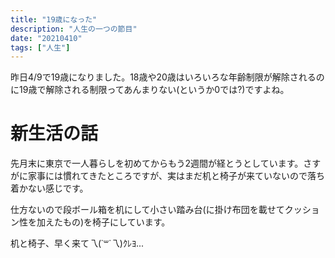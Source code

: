 ```yaml
---
title: "19歳になった"
description: "人生の一つの節目"
date: "20210410"
tags: ["人生"]
---
```


昨日4/9で19歳になりました。18歳や20歳はいろいろな年齢制限が解除されるのに19歳で解除される制限ってあんまりない(というか0では?)ですよね。

# 新生活の話

先月末に東京で一人暮らしを初めてからもう2週間が経とうとしています。さすがに家事には慣れてきたところですが、実はまだ机と椅子が来ていないので落ち着かない感じです。

仕方ないので段ボール箱を机にして小さい踏み台(に掛け布団を載せてクッション性を加えたもの)を椅子にしています。

机と椅子、早く来て乁(˙꒳˙乁)ｸﾚﾖ...
